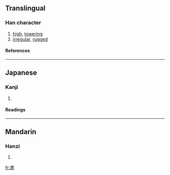 {{see|嵯}}

==Translingual==
===Han character===
{{Han char|rn=46|rad=山|as=10|sn=13|four=|canj=山廿手一 (UTQM), X山廿手一 (XUTQM)}}
# [[high]], [[towering]]
# [[irregular]], [[rugged]]
====References====
{{Han ref|kx=0317.500|dkj=08364|hdz=10792.040|uh=5D73|ud=23923}}
----
==Japanese==
===Kanji===
{{ja-kanji|grade=|rs=山10}}
# {{defn|Japanese}} 
====Readings====
{{ja-readings|on=[[さ]] (sa)|kun=[[けわしい]] (kewashii), [[たかい]] (takai)}}
----
==Mandarin==
===Hanzi===
{{cmn-hanzi|pin=[[cuó]] (cuo2)|wg=ts'o<sup>2</sup>}}
# {{defn|Mandarin}}

[[fr:嵳]]